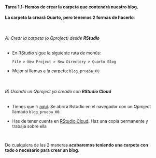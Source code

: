 ::: {.callout-important icon="false"}
#### Tarea 1.1: Hemos de crear la carpeta que contendrá nuestro blog. 

**La carpeta la creará Quarto, pero tenemos 2 formas de hacerlo**:

<br>

###### A) Crear la carpeta (o Qproject) desde **RStudio**

-   En RStudio sigue la siguiente ruta de menús:   

    `File > New Project > New Directory > Quarto Blog`
    
-   Mejor si llamas a la carpeta:  `blog_prueba_00`


<br>

###### B) Usando un Qproject ya creado con **RStudio Cloud**

- Tienes que ir [aquí](https://rstudio.cloud/content/4743159). Se abrirá Rstudio en el navegador con un Qproject llamado `blog_prueba_00`.

- Has de tener cuenta en [RStudio Cloud](https://rstudio.cloud/). Haz una copia permanente y trabaja sobre ella

<br>

De cualquiera de las 2 maneras **acabaremos teniendo una carpeta con todo o necesario para crear un blog**.
:::


